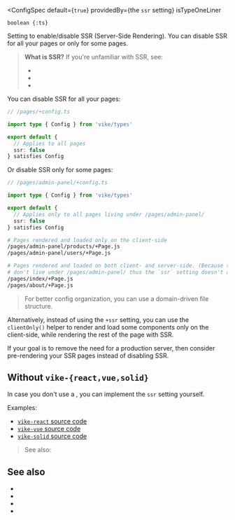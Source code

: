 
<ConfigSpec
  default={<code>true</code>}
  providedBy={<ProvidedBy>the <code>ssr</code> setting</ProvidedBy>}
  isTypeOneLiner
>
`boolean {:ts}`
</ConfigSpec>

Setting to enable/disable SSR (Server-Side Rendering). You can disable SSR for all your pages or only for some pages.

> **What is SSR?** If you're unfamiliar with SSR, see:
> - <Link href="/what-is-SSR-and-SPA" />
> - <Link href="/SSR-vs-SPA" />
> - <Link href="/pre-rendering#ssg-vs-ssr" />


You can disable SSR for all your pages:

```ts
// /pages/+config.ts

import type { Config } from 'vike/types'

export default {
  // Applies to all pages
  ssr: false
} satisfies Config
```

Or disable SSR only for some pages:

```ts
// /pages/admin-panel/+config.ts

import type { Config } from 'vike/types'

export default {
  // Applies only to all pages living under /pages/admin-panel/
  ssr: false
} satisfies Config
```

```bash
# Pages rendered and loaded only on the client-side
/pages/admin-panel/products/+Page.js
/pages/admin-panel/users/+Page.js

# Pages rendered and loaded on both client- and server-side. (Because they
# don't live under /pages/admin-panel/ thus the `ssr` setting doesn't apply.)
/pages/index/+Page.js
/pages/about/+Page.js
```

> For better config organization, you can use a <Link href="/routing#domain-driven-file-structure">domain-driven file structure</Link>.

Alternatively, instead of using the `+ssr` setting, you can use the <Link href="/clientOnly">`clientOnly()`</Link> helper to render and load some components only on the client-side, while rendering the rest of the page with SSR.

If your goal is to remove the need for a production server, then consider <Link href="/pre-rendering">pre-rendering your SSR pages</Link> instead of disabling SSR.


## Without `vike-{react,vue,solid}`

In case you don't use a <UiFrameworkExtension />, you can implement the `ssr` setting yourself.

Examples:
 - [`vike-react` source code](https://github.com/vikejs/vike-react/blob/main/packages/vike-react)
 - [`vike-vue` source code](https://github.com/vikejs/vike-vue/blob/main/packages/vike-vue)
 - [`vike-solid` source code](https://github.com/vikejs/vike-solid/blob/main/vike-solid)

> See also: <Link href="/render-modes" />


## See also

- <Link href="/pre-rendering" />
- <Link href="/stream" />
- <Link href="/SSR-vs-SPA" />
- <Link href="/what-is-SSR-and-SPA" />
